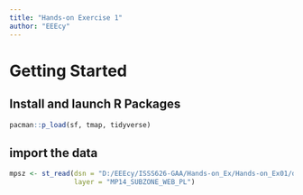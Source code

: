```yaml
---
title: "Hands-on Exercise 1"
author: "EEEcy"
---
```


# Getting Started

## Install and launch R Packages

```r
pacman::p_load(sf, tmap, tidyverse)
```

## import the data

```r
mpsz <- st_read(dsn = "D:/EEEcy/ISSS626-GAA/Hands-on_Ex/Hands-on_Ex01/data/geospatial", 
                layer = "MP14_SUBZONE_WEB_PL")
```
